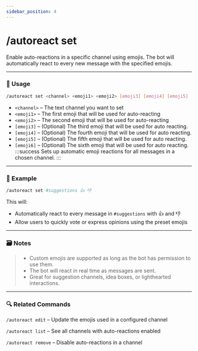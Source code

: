 ```yaml
---
sidebar_position: 4
---
```


# /autoreact set

Enable auto-reactions in a specific channel using emojis. The bot will automatically react to every new message with the specified emojis.

<hr className="md-divider-gradient" />

### 💬 Usage
```bash
/autoreact set <channel> <emoji1> <emoji2> [emoji3] [emoji4] [emoji5] [emoji6]
```
- `<channel>` – The text channel you want to set
- `<emoji1>` – The first emoji that will be used for auto-reacting
- `<emoji2>` – The second emoji that will be used for auto-reacting
- `[emoji3]` – (Optional) The third emoji that will be used for auto reacting.
- `[emoji4]` – (Optional) The fourth emoji that will be used for auto reacting.
- `[emoji5]` – (Optional) The fifth emoji that will be used for auto reacting.
- `[emoji6]` – (Optional) The sixth emoji that will be used for auto reacting.
:::success
Sets up automatic emoji reactions for all messages in a chosen channel.
:::

<hr className="md-divider-gradient" />

### 📌 Example
```bash
/autoreact set #suggestions 👍 👎
```
This will:
- Automatically react to every message in `#suggestions` with 👍 and 👎
- Allow users to quickly vote or express opinions using the preset emojis

<hr className="md-divider-gradient" />

### 🗃️ Notes
> - Custom emojis are supported as long as the bot has permission to use them.
> - The bot will react in real time as messages are sent.
> - Great for suggestion channels, idea boxes, or lighthearted interactions.

<hr className="md-divider-gradient" />

### 🔍 Related Commands
`/autoreact edit` – Update the emojis used in a configured channel

`/autoreact list` – See all channels with auto-reactions enabled

`/autoreact remove` – Disable auto-reactions in a channel